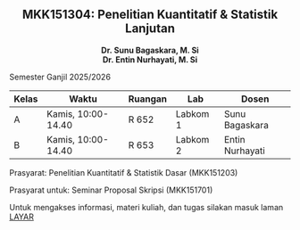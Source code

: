 ::: {style="text-align: center;"}
# MKK151304: Penelitian Kuantitatif & Statistik Lanjutan {.unnumbered}
:::

::: {style="text-align: center;"}
**Dr. Sunu Bagaskara, M. Si**\
**Dr. Entin Nurhayati, M. Si**
:::

Semester Ganjil 2025/2026

| Kelas | Waktu              | Ruangan | Lab      | Dosen           |
|-------|--------------------|---------|----------|-----------------|
| A     | Kamis, 10:00-14.40 | R 652   | Labkom 1 | Sunu Bagaskara  |
| B     | Kamis, 10:00-14.40 | R 653   | Labkom 2 | Entin Nurhayati |

::: callout-caution
Prasyarat: Penelitian Kuantitatif & Statistik Dasar (MKK151203)

Prasyarat untuk: Seminar Proposal Skripsi (MKK151701)
:::

::: callout-tip
Untuk mengakses informasi, materi kuliah, dan tugas silakan masuk laman [LAYAR](https://layar.yarsi.ac.id/course/view.php?id=13387)
:::
